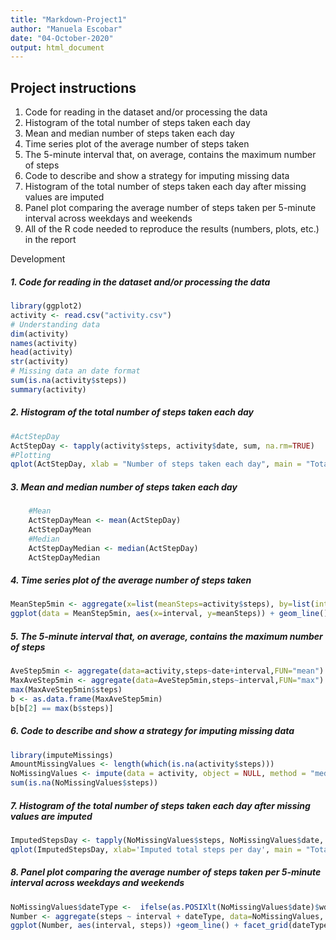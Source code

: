 ```yaml
---
title: "Markdown-Project1"
author: "Manuela Escobar"
date: "04-October-2020"
output: html_document
---
```

## Project instructions
1. Code for reading in the dataset and/or processing the data
2. Histogram of the total number of steps taken each day
3. Mean and median number of steps taken each day
4. Time series plot of the average number of steps taken
5. The 5-minute interval that, on average, contains the maximum number of steps
6. Code to describe and show a strategy for imputing missing data
7. Histogram of the total number of steps taken each day after missing values are imputed
8. Panel plot comparing the average number of steps taken per 5-minute interval across weekdays and weekends
9. All of the R code needed to reproduce the results (numbers, plots, etc.) in the report

Development

##### 1. Code for reading in the dataset and/or processing the data
```r
library(ggplot2)
activity <- read.csv("activity.csv")
# Understanding data
dim(activity)
names(activity)
head(activity)
str(activity)
# Missing data an date format
sum(is.na(activity$steps))
summary(activity)
```

##### 2. Histogram of the total number of steps taken each day
```r
#ActStepDay
ActStepDay <- tapply(activity$steps, activity$date, sum, na.rm=TRUE)
#Plotting
qplot(ActStepDay, xlab = "Number of steps taken each day", main = "Total number of steps taken each day", binwidth=500)
```

##### 3. Mean and median number of steps taken each day
```r
    #Mean
    ActStepDayMean <- mean(ActStepDay)
    ActStepDayMean
    #Median
    ActStepDayMedian <- median(ActStepDay)
    ActStepDayMedian
```

##### 4. Time series plot of the average number of steps taken
```r
MeanStep5min <- aggregate(x=list(meanSteps=activity$steps), by=list(interval=activity$interval), FUN=mean, na.rm=TRUE)
ggplot(data = MeanStep5min, aes(x=interval, y=meanSteps)) + geom_line() + xlab("Intervals of 5 min") + ylab("Mean steps") 
```

##### 5. The 5-minute interval that, on average, contains the maximum number of steps
```r
AveStep5min <- aggregate(data=activity,steps~date+interval,FUN="mean")
MaxAveStep5min <- aggregate(data=AveStep5min,steps~interval,FUN="max")
max(MaxAveStep5min$steps)
b <- as.data.frame(MaxAveStep5min)
b[b[2] == max(b$steps)]
```

##### 6. Code to describe and show a strategy for imputing missing data
```r
library(imputeMissings)
AmountMissingValues <- length(which(is.na(activity$steps)))
NoMissingValues <- impute(data = activity, object = NULL, method = "median/mode")
sum(is.na(NoMissingValues$steps))
```

##### 7. Histogram of the total number of steps taken each day after missing values are imputed
```r
ImputedStepsDay <- tapply(NoMissingValues$steps, NoMissingValues$date, sum)
qplot(ImputedStepsDay, xlab='Imputed total steps per day', main = "Total number of imputrd steps taken each day", binwidth=500)
```

##### 8. Panel plot comparing the average number of steps taken per 5-minute interval across weekdays and weekends
```r
NoMissingValues$dateType <-  ifelse(as.POSIXlt(NoMissingValues$date)$wday %in% c(0,6), 'weekend', 'weekday')
Number <- aggregate(steps ~ interval + dateType, data=NoMissingValues, mean)
ggplot(Number, aes(interval, steps)) +geom_line() + facet_grid(dateType ~ .) + xlab("5-minute interval") + ylab("avarage number of steps")
```

